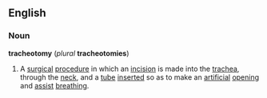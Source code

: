 ==English==
===Noun===
{{wikipedia}}
'''tracheotomy''' (''plural'' '''tracheotomies''')

# {{medicine}} A [[surgical]] [[procedure]] in which an [[incision]] is made into the [[trachea]], through the [[neck]], and a [[tube]] [[insert]]ed so as to make an [[artificial]] [[opening]] and [[assist]] [[breathing]].